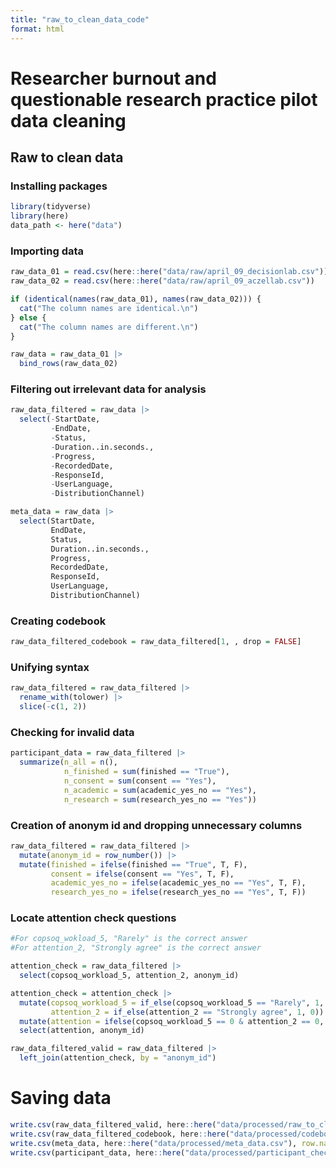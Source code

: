 ```yaml
---
title: "raw_to_clean_data_code"
format: html
---
```


# Researcher burnout and questionable research practice pilot data cleaning

## Raw to clean data

### Installing packages

```r
library(tidyverse)
library(here)
data_path <- here("data")
```

### Importing data

```r
raw_data_01 = read.csv(here::here("data/raw/april_09_decisionlab.csv"))
raw_data_02 = read.csv(here::here("data/raw/april_09_aczellab.csv"))

if (identical(names(raw_data_01), names(raw_data_02))) {
  cat("The column names are identical.\n")
} else {
  cat("The column names are different.\n")
}

raw_data = raw_data_01 |> 
  bind_rows(raw_data_02)
```

### Filtering out irrelevant data for analysis

```r
raw_data_filtered = raw_data |> 
  select(-StartDate, 
         -EndDate,
         -Status,
         -Duration..in.seconds.,
         -Progress,
         -RecordedDate,
         -ResponseId,
         -UserLanguage,
         -DistributionChannel)

meta_data = raw_data |> 
  select(StartDate, 
         EndDate,
         Status,
         Duration..in.seconds.,
         Progress,
         RecordedDate,
         ResponseId,
         UserLanguage,
         DistributionChannel)
```

### Creating codebook

```r
raw_data_filtered_codebook = raw_data_filtered[1, , drop = FALSE]
```

### Unifying syntax

```r
raw_data_filtered = raw_data_filtered |> 
  rename_with(tolower) |> 
  slice(-c(1, 2))
```

### Checking for invalid data

```r
participant_data = raw_data_filtered |> 
  summarize(n_all = n(),
            n_finished = sum(finished == "True"),
            n_consent = sum(consent == "Yes"),
            n_academic = sum(academic_yes_no == "Yes"),
            n_research = sum(research_yes_no == "Yes"))
```

### Creation of anonym id and dropping unnecessary columns

```r
raw_data_filtered = raw_data_filtered |> 
  mutate(anonym_id = row_number()) |> 
  mutate(finished = ifelse(finished == "True", T, F),
         consent = ifelse(consent == "Yes", T, F),
         academic_yes_no = ifelse(academic_yes_no == "Yes", T, F),
         research_yes_no = ifelse(research_yes_no == "Yes", T, F))
```

### Locate attention check questions

```r
#For copsoq_wokload_5, "Rarely" is the correct answer
#For attention_2, "Strongly agree" is the correct answer

attention_check = raw_data_filtered |> 
  select(copsoq_workload_5, attention_2, anonym_id)

attention_check = attention_check |> 
  mutate(copsoq_workload_5 = if_else(copsoq_workload_5 == "Rarely", 1, 0),
         attention_2 = if_else(attention_2 == "Strongly agree", 1, 0)) |> 
  mutate(attention = ifelse(copsoq_workload_5 == 0 & attention_2 == 0, "Failed", "Passed")) |> 
  select(attention, anonym_id)

raw_data_filtered_valid = raw_data_filtered |> 
  left_join(attention_check, by = "anonym_id")
```

# Saving data

```r
write.csv(raw_data_filtered_valid, here::here("data/processed/raw_to_clean_data.csv"), row.names = FALSE)
write.csv(raw_data_filtered_codebook, here::here("data/processed/codebook.csv"), row.names = FALSE)
write.csv(meta_data, here::here("data/processed/meta_data.csv"), row.names = FALSE)
write.csv(participant_data, here::here("data/processed/participant_checks.csv"), row.names = FALSE)
```
